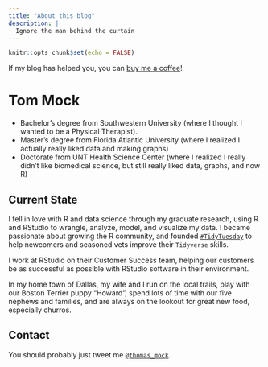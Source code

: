```yaml
---
title: "About this blog"
description: |
  Ignore the man behind the curtain
---
```


```r
knitr::opts_chunk$set(echo = FALSE)
```

If my blog has helped you, you can [buy me a coffee](https://www.buymeacoffee.com/thomasmock)!

# Tom Mock

* Bachelor's degree from Southwestern University (where I thought I wanted to be a Physical Therapist).
* Master's degree from Florida Atlantic University (where I realized I actually really liked data and making graphs)
* Doctorate from UNT Health Science Center (where I realized I really didn't like biomedical science, but still really liked data, graphs, and now R)

## Current State

I fell in love with R and data science through my graduate research, using R and RStudio to wrangle, analyze, model, and visualize my data. I became passionate about growing the R community, and founded [`#TidyTuesday`](https://github.com/rfordatascience/tidytuesday/blob/master/README.md) to help newcomers and seasoned vets improve their `Tidyverse` skills.

I work at RStudio on their Customer Success team, helping our customers be as successful as possible with RStudio software in their environment.

In my home town of Dallas, my wife and I run on the local trails, play with our Boston Terrier puppy “Howard”, spend lots of time with our five nephews and families, and are always on the lookout for great new food, especially churros. 

## Contact

You should probably just tweet me [`@thomas_mock`](https://twitter.com/thomas_mock).

